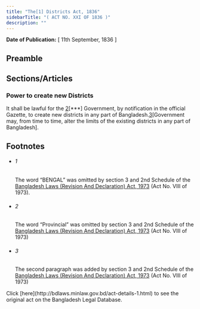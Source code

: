 ```yaml
---
title: "The[1] Districts Act, 1836"
sidebarTitle: "( ACT NO. XXI OF 1836 )"
description: ""
---
```


**Date of Publication:** [ 11th September, 1836 ]

## Preamble

## Sections/Articles

### Power to create new Districts

It shall be lawful for the [2](1)[\*\*\*] Government, by notification in the official Gazette, to create new districts in any part of Bangladesh.[3](2)[Government may, from time to time, alter the limits of the existing districts in any part of Bangladesh].

## Footnotes

- ###### 1

  The word “BENGAL” was omitted by section 3 and 2nd Schedule of the [Bangladesh Laws (Revision And Declaration) Act, 1973](/act-430.html "Bangladesh Laws (Revision And Declaration) Act, 1973") (Act No. VIII of 1973).

- ###### 2

  The word “Provincial” was omitted by section 3 and 2nd Schedule of the [Bangladesh Laws (Revision And Declaration) Act, 1973](/act-430.html "Bangladesh Laws (Revision And Declaration) Act, 1973") (Act No. VIII of 1973)

- ###### 3

  The second paragraph was added by section 3 and 2nd Schedule of the [Bangladesh Laws (Revision And Declaration) Act, 1973](/act-430.html "Bangladesh Laws (Revision And Declaration) Act, 1973") (Act No. VIII of 1973)

<Note>
  Click [here](http://bdlaws.minlaw.gov.bd/act-details-1.html) to see the original act on the Bangladesh Legal Database.
</Note>
